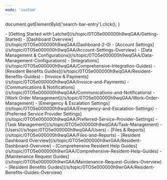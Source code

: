 ```yaml
---
mode: 'custom'
---
```


  document.getElementById('search-bar-entry').click();
}

<div style={{ marginTop:"2rem",marginBottom:"8rem",maxWidth:"70rem",marginLeft:"auto",marginRight:"auto",paddingLeft:"1.25rem",paddingRight:"1.25rem" }}>
<CardGroup cols={3}>
  <Card title="Property Manager Help Categories" icon="house-building" iconType="duotone" href="/s/topic/0TO5e000000h9wqGAA/property-manager-guides">
  - [Getting Started with Latchel](/s/topic/0TO5e000000h9wqGAA/Getting-Started)
  - [Dashboard Overview](/s/topic/0TO5e000000h9wqGAA/Dashboard-2-0)
  - [Account Settings](/s/topic/0TO5e000000h9wqGAA/Account-Settings-Overview)
  - [Data Management & Configurations](/s/topic/0TO5e000000h9wqGAA/Data-Management-Configurations)
  - [Integrations](/s/topic/0TO5e000000h9wqGAA/Comprehensive-Integration-Guides)
  - [Resident Benefits Guides](/s/topic/0TO5e000000h9wqGAA/Resident-Benefits-Guides)
  - [Invoice & Payments](/s/topic/0TO5e000000h9wqGAA/Invoice-and-Payments)
  - [Communications & Notifications](/s/topic/0TO5e000000h9wqGAA/Communications-and-Notifications)
  - [Work Order Management](/s/topic/0TO5e000000h9wqGAA/Work-Order-Management)
  - [Emergency & Escalation Settings](/s/topic/0TO5e000000h9wqGAA/Emergency-and-Escalation-Settings)
  - [Preferred Service Provider Settings](/s/topic/0TO5e000000h9wqGAA/Preferred-Service-Provider-Settings)
  - [Task Management](/s/topic/0TO5e000000h9wqGAA/Task-Management)
  - [Users](/s/topic/0TO5e000000h9wqGAA/Users)
  - [Files & Reports](/s/topic/0TO5e000000h9wqGAA/Files-and-Reports)
  </Card>

  <Card title="Resident Help Categories" icon="hand-holding-heart" iconType="duotone" href="/s/topic/0TO5e000000h9wrGAA/resident-help-guides">
  - [Resident Dashboard Overview](/s/topic/0TO5e000000h9wrGAA/Resident-Dashboard-Overview)
  - [Comprehensive Resident Help Guides](/s/topic/0TO5e000000h9wrGAA/Comprehensive-Resident-Help-Guides)
  - [Maintenance Request Guides](/s/topic/0TO5e000000h9wrGAA/Maintenance-Request-Guides-Overview)
  - [Resident Benefits Guides](/s/topic/0TO5e000000h9wrGAA/Resident-Benefits-Guides-Overview)
  </Card>

  <Card title="Service Provider Articles" icon="screwdriver-wrench" iconType="duotone" href="/s/topic/0TO5e000000h9wpGAA/service-provider-help-guides">
  
  </Card>

</div>
